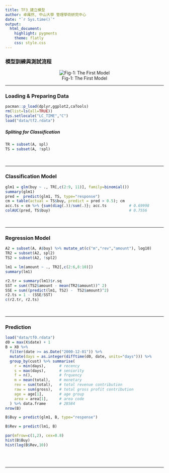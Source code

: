 ```yaml
---
title: TF3_建立模型 
author: 卓雍然, 中山大學 管理學術研究中心
date: "`r Sys.time()`"
output:
  html_document:
    highlight: pygments
    theme: flatly
    css: style.css
---
```



### 模型訓練與測試流程

<center>

![Fig-1: The First Model](fig/modeling.jpg)
</center>

<hr>

### Loading & Preparing Data
```r
pacman::p_load(dplyr,ggplot2,caTools)
rm(list=ls(all=TRUE))
Sys.setlocale("LC_TIME","C")
load("data/tf2.rdata")
```

##### Spliting for Classification 
```r
TR = subset(A, spl)
TS = subset(A, !spl)
```
<br><hr>

### Classification Model
```r
glm1 = glm(buy ~ ., TR[,c(2:9, 11)], family=binomial()) 
summary(glm1)
pred =  predict(glm1, TS, type="response")
cm = table(actual = TS$buy, predict = pred > 0.5); cm
acc.ts = cm %>% {sum(diag(.))/sum(.)}; acc.ts          # 0.69998
colAUC(pred, TS$buy)                                   # 0.7556
```
<br><hr>

### Regression Model
```r
A2 = subset(A, A$buy) %>% mutate_at(c("m","rev","amount"), log10)
TR2 = subset(A2, spl2)
TS2 = subset(A2, !spl2)
```

```r
lm1 = lm(amount ~ ., TR2[,c(2:6,8:10)])
summary(lm1)
```

```r
r2.tr = summary(lm1)$r.sq
SST = sum((TS2$amount - mean(TR2$amount))^ 2)
SSE = sum((predict(lm1, TS2) -  TS2$amount)^2)
r2.ts = 1 - (SSE/SST)
c(r2.tr, r2.ts)
```
<br><hr>

### Prediction
```r
load("data/tf0.rdata")
d0 = max(X$date) + 1
B = X0 %>% 
  filter(date >= as.Date("2000-12-01")) %>% 
  mutate(days = as.integer(difftime(d0, date, units="days"))) %>% 
  group_by(cust) %>% summarise(
    r = min(days),      # recency
    s = max(days),      # seniority
    f = n(),            # frquency
    m = mean(total),    # monetary
    rev = sum(total),   # total revenue contribution
    raw = sum(gross),   # total gross profit contribution
    age = age[1],       # age group
    area = area[1],     # area code
  ) %>% data.frame      # 28584
nrow(B)
```

```r
B$Buy = predict(glm1, B, type="response")
```

```r
B$Rev = predict(lm1, B)
```

```r
par(mfrow=c(1,2), cex=0.8)
hist(B$Buy)
hist(log(B$Rev,10))
```

<br><br><hr><br><br>


